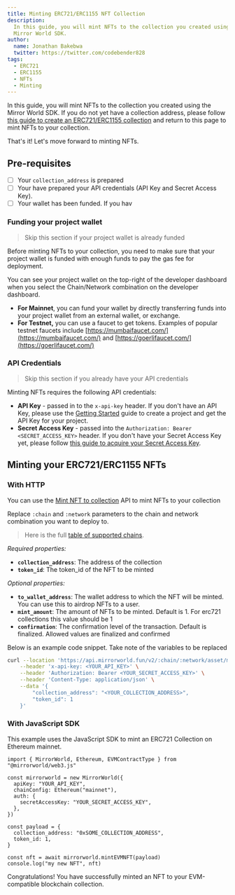 ```yaml
---
title: Minting ERC721/ERC1155 NFT Collection
description:
  In this guide, you will mint NFTs to the collection you created using the
  Mirror World SDK.
author:
  name: Jonathan Bakebwa
  twitter: https://twitter.com/codebender828
tags:
  - ERC721
  - ERC1155
  - NFTs
  - Minting
---
```


In this guide, you will mint NFTs to the collection you created using the Mirror
World SDK. If you do not yet have a collection address, please follow
[this guide to create an ERC721/ERC1155 collection](/guides/how-to-create-evm-nft-collection)
and return to this page to mint NFTs to your collection.

That's it! Let's move forward to minting NFTs.

## Pre-requisites

- [ ] Your `collection_address` is prepared
- [ ] Your have prepared your API credentials (API Key and Secret Access Key).
- [ ] Your wallet has been funded. If you hav

### Funding your project wallet

> Skip this section if your project wallet is already funded

Before minting NFTs to your collection, you need to make sure that your project
wallet is funded with enough funds to pay the gas fee for deployment.

You can see your project wallet on the top-right of the developer dashboard when
you select the Chain/Network combination on the developer dashboard.

- **For Mainnet**, you can fund your wallet by directly transferring funds into
  your project wallet from an external wallet, or exchange.
- **For Testnet,** you can use a faucet to get tokens. Examples of popular
  testnet faucets include [https://mumbaifaucet.com/](https://mumbaifaucet.com/)
  and [https://goerlifaucet.com/](https://goerlifaucet.com/)

### API Credentials

> Skip this section if you already have your API credentials

Minting NFTs requires the following API credentials:

- **API Key** - passed in to the `x-api-key` header. If you don't have an API
  Key, please use the
  [Getting Started](/overview/development-guide/projects#creating-a-project)
  guide to create a project and get the API Key for your project.
- **Secret Access Key** - passed into the
  `Authorization: Bearer <SECRET_ACCESS_KEY>` header. If you don't have your
  Secret Access Key yet, please follow
  [this guide to acquire your Secret Access Key](/overview/development-guide/developer-dashboard#secret-access-key-management).

## Minting your ERC721/ERC1155 NFTs

### With HTTP

You can use the
[Mint NFT to collection](https://developer.mirrorworld.fun/#8f4d519f-a0dd-4710-aab0-cc11579bdca0)
API to mint NFTs to your collection

Replace `:chain` and `:network` parameters to the chain and network combination
you want to deploy to.

> Here is the full
> [table of supported chains](https://developer.mirrorworld.fun/#multichain-support-matrix).

_Required properties:_

- **`collection_address`**: The address of the collection
- **`token_id`**: The token_id of the NFT to be minted

_Optional properties:_

- **`to_wallet_address`**: The wallet address to which the NFT will be minted.
  You can use this to airdrop NFTs to a user.
- **`mint_amount`**: The amount of NFTs to be minted. Default is 1. For erc721
  collections this value should be 1
- **`confirmation`**: The confirmation level of the transaction. Default is
  finalized. Allowed values are finalized and confirmed

Below is an example code snippet. Take note of the variables to be replaced

```bash
curl --location 'https://api.mirrorworld.fun/v2/:chain/:network/asset/mint/nft' \
    --header 'x-api-key: <YOUR_API_KEY>' \
    --header 'Authorization: Bearer <YOUR_SECRET_ACCESS_KEY>' \
    --header 'Content-Type: application/json' \
    --data '{
        "collection_address": "<YOUR_COLLECTION_ADDRESS>",
        "token_id": 1
    }'
```

### With JavaScript SDK

This example uses the JavaScript SDK to mint an ERC721 Collection on Ethereum
mainnet.

```tsx
import { MirrorWorld, Ethereum, EVMContractType } from "@mirrorworld/web3.js"

const mirrorworld = new MirrorWorld({
  apiKey: "YOUR_API_KEY",
  chainConfig: Ethereum("mainnet"),
  auth: {
    secretAccessKey: "YOUR_SECRET_ACCESS_KEY",
  },
})

const payload = {
  collection_address: "0xSOME_COLLECTION_ADDRESS",
  token_id: 1,
}

const nft = await mirrorworld.mintEVMNFT(payload)
console.log("my new NFT", nft)
```

Congratulations! You have successfully minted an NFT to your EVM-compatible
blockchain collection.
